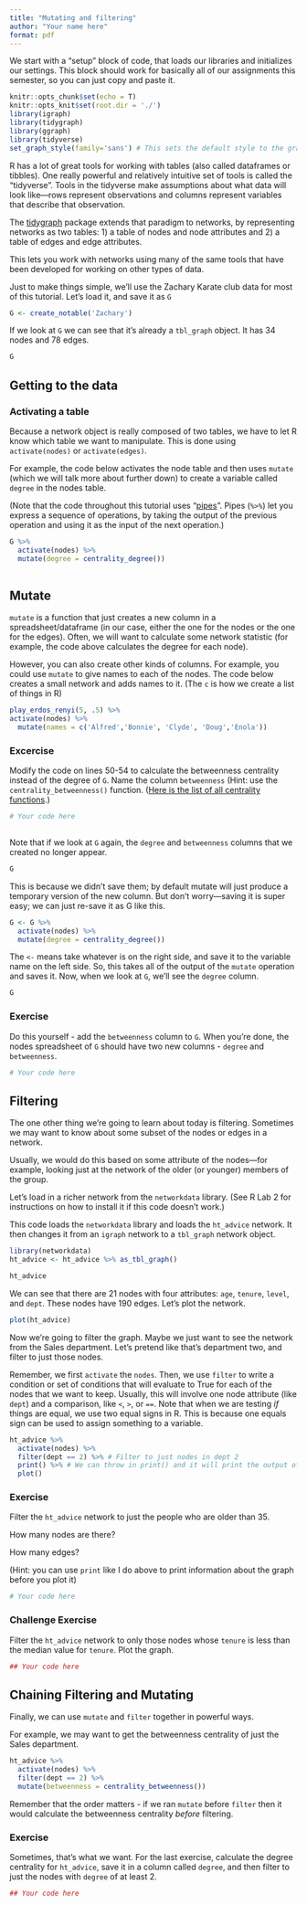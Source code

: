 ```yaml
---
title: "Mutating and filtering"
author: "Your name here"
format: pdf
---
```


We start with a "setup" block of code, that loads our libraries and initializes our settings. This block should work for basically all of our assignments this semester, so you can just copy and paste it.

```r
knitr::opts_chunk$set(echo = T)
knitr::opts_knit$set(root.dir = './')
library(igraph)
library(tidygraph)
library(ggraph)
library(tidyverse)
set_graph_style(family='sans') # This sets the default style to the graph style
```


R has a lot of great tools for working with tables (also called dataframes or tibbles). One really powerful and relatively intuitive set of tools is called the "tidyverse". Tools in the tidyverse make assumptions about what data will look like---rows represent observations and columns represent variables that describe that observation.

The [tidygraph](https://tidygraph.data-imaginist.com/index.html) package extends that paradigm to networks, by representing networks as two tables: 1) a table of nodes and node attributes and 2) a table of edges and edge attributes.

This lets you work with networks using many of the same tools that have been developed for working on other types of data.

Just to make things simple, we'll use the Zachary Karate club data for most of this tutorial. Let's load it, and save it as `G`

```r
G <- create_notable('Zachary')
```

If we look at `G` we can see that it's already a `tbl_graph` object. It has 34 nodes and 78 edges.

```r
G
```

## Getting to the data

### Activating a table

Because a network object is really composed of two tables, we have to let R know which table we want to manipulate. This is done using `activate(nodes)` or `activate(edges)`.

For example, the code below activates the node table and then uses `mutate` (which we will talk more about further down) to create a variable called `degree` in the nodes table.

(Note that the code throughout this tutorial uses "[pipes](https://r4ds.had.co.nz/pipes.html?q=pipe#pipes)". Pipes (`%>%`) let you express a sequence of operations, by taking the output of the previous operation and using it as the input of the next operation.)

```r
G %>%
  activate(nodes) %>%
  mutate(degree = centrality_degree())
  
```

## Mutate

`mutate` is a function that just creates a new column in a spreadsheet/dataframe (in our case, either the one for the nodes or the one for the edges). Often, we will want to calculate some network statistic (for example, the code above calculates the degree for each node).

However, you can also create other kinds of columns. For example, you could use `mutate` to give names to each of the nodes. The code below creates a small network and adds names to it. (The `c` is how we create a list of things in R)

```r
play_erdos_renyi(5, .5) %>%
activate(nodes) %>%
  mutate(names = c('Alfred','Bonnie', 'Clyde', 'Doug','Enola'))
```

### Excercise

Modify the code on lines 50-54 to calculate the betweenness centrality instead of the degree of `G`. Name the column `betweenness` (Hint: use the `centrality_betweenness()` function. ([Here is the list of all centrality functions](https://tidygraph.data-imaginist.com/reference/centrality.html).)

```r
# Your code here
  
```


Note that if we look at `G` again, the `degree` and `betweenness` columns that we created no longer appear.

```r
G
```

This is because we didn't save them; by default mutate will just produce a temporary version of the new column. But don't worry---saving it is super easy; we can just re-save it as G like this.

```r
G <- G %>%
  activate(nodes) %>%
  mutate(degree = centrality_degree())
```

The `<-` means take whatever is on the right side, and save it to the variable name on the left side. So, this takes all of the output of the `mutate` operation and saves it. Now, when we look at `G`, we'll see the `degree` column.

```r
G
```

### Exercise

Do this yourself - add the `betweenness` column to `G`. When you're done, the nodes spreadsheet of `G` should have two new columns - `degree` and `betweenness`.

```r
# Your code here
```


## Filtering

The one other thing we're going to learn about today is filtering. Sometimes we may want to know about some subset of the nodes or edges in a network.

Usually, we would do this based on some attribute of the nodes---for example, looking just at the network of the older (or younger) members of the group.

Let's load in a richer network from the `networkdata` library. (See R Lab 2 for instructions on how to install it if this code doesn't work.)

This code loads the `networkdata` library and loads the `ht_advice` network. It then changes it from an `igraph` network to a `tbl_graph` network object.

```r
library(networkdata)
ht_advice <- ht_advice %>% as_tbl_graph()

ht_advice
```

We can see that there are 21 nodes with four attributes: `age`, `tenure`, `level`, and `dept`. These nodes have 190 edges. Let's plot the network.

```r
plot(ht_advice)
```


Now we're going to filter the graph. Maybe we just want to see the network from the Sales department. Let's pretend like that's department two, and filter to just those nodes.

Remember, we first `activate` the `nodes`. Then, we use `filter` to write a condition or set of conditions that will evaluate to True for each of the nodes that we want to keep. Usually, this will involve one node attribute (like `dept`) and a comparison, like `<`, `>`, or `==`. Note that when we are testing _if_ things are equal, we use two equal signs in R. This is because one equals sign can be used to assign something to a variable.

```r
ht_advice %>%
  activate(nodes) %>%
  filter(dept == 2) %>% # Filter to just nodes in dept 2
  print() %>% # We can throw in print() and it will print the output of the last step. In this case, the filtered graph object.
  plot()
```

### Exercise

Filter the `ht_advice` network to just the people who are older than 35.

How many nodes are there?

How many edges?

(Hint: you can use `print` like I do above to print information about the graph before you plot it)

```r
# Your code here
```



### Challenge Exercise


Filter the `ht_advice` network to only those nodes whose `tenure` is less than the median value for `tenure`. Plot the graph.

```r
## Your code here
```



## Chaining Filtering and Mutating

Finally, we can use `mutate` and `filter` together in powerful ways.

For example, we may want to get the betweenness centrality of just the Sales department.

```r
ht_advice %>%
  activate(nodes) %>%
  filter(dept == 2) %>%
  mutate(betweenness = centrality_betweenness())
```

Remember that the order matters - if we ran `mutate` before `filter` then it would calculate the betweenness centrality _before_ filtering.

### Exercise

Sometimes, that's what we want. For the last exercise, calculate the degree centrality for `ht_advice`, save it in a column called `degree`, and then filter to just the nodes with `degree` of at least 2.

```r

## Your code here
```


